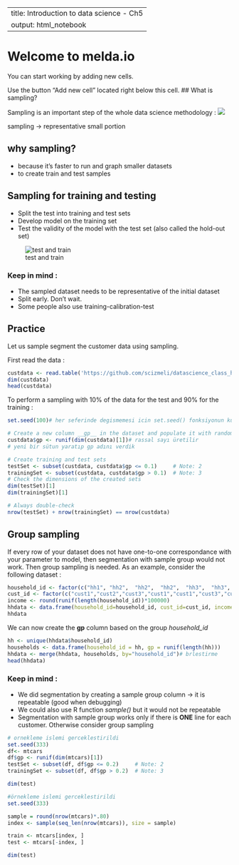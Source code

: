 
---
title: Introduction to data science - Ch5
output: html_notebook
---
# Welcome to melda.io

You can start working by adding new cells. 

Use the button "Add new cell" located right below this cell.
## What is sampling?

Sampling is an important step of the whole data science methodology : 
![](https://raw.githubusercontent.com/scizmeli/datascience_class_helper_files/master/Capture.PNG)

sampling -> representative small portion

## why sampling? 
- because it's faster to run and graph smaller datasets
- to create train and test samples

## Sampling for training and testing  

- Split the test into training and test sets
- Develop model on the training set
- Test the validity of the model with the test set (also called the hold-out set)

![test and train](https://raw.githubusercontent.com/scizmeli/datascience_class_helper_files/master/test%20and%20train.png)

### Keep in mind : 

- The sampled dataset needs to be representative of the initial dataset
- Split early. Don't wait.
- Some people also use training-calibration-test

## Practice
Let us sample segment the customer data using sampling. 

First read the data :
```r
custdata <- read.table('https://github.com/scizmeli/datascience_class_helper_files/raw/master/custdata.tsv', header=T, sep='\t')
dim(custdata)
head(custdata)
```
To perform a sampling with 10% of the data for the test and 90% for the training :
```r

set.seed(100)# her seferinde degismemesi icin set.seed() fonksiyonun kullanılması gerekir

# Create a new column __gp__ in the dataset and populate it with random numbers : 
custdata$gp <- runif(dim(custdata)[1])# rassal sayı üretilir
# yeni bir sütun yaratıp gp adını verdik

# Create training and test sets
testSet <- subset(custdata, custdata$gp <= 0.1) 	# Note: 2 
trainingSet <- subset(custdata, custdata$gp > 0.1) 	# Note: 3 
# Check the dimensions of the created sets
dim(testSet)[1]
dim(trainingSet)[1]

# Always double-check
nrow(testSet) + nrow(trainingSet) == nrow(custdata)

```
## Group sampling

If every row of your dataset does not have one-to-one correspondance with your 
parameter to model, then segmentation with sample group would not work. Then group
sampling is needed. As an example, consider the following dataset :
```r
household_id <- factor(c("hh1", "hh2",  "hh2",  "hh2",  "hh3",  "hh3",  "hh4",  "hh5",  "hh5",  "hh5"))
cust_id <- factor(c("cust1","cust2","cust3","cust1","cust1","cust3","cust2","cust3","cust4","cust4"))
income <- round(runif(length(household_id))*100000)
hhdata <- data.frame(household_id=household_id, cust_id=cust_id, income=income)
hhdata
```
We can now create the **gp** column based on the group *household_id*
```r
hh <- unique(hhdata$household_id)
households <- data.frame(household_id = hh, gp = runif(length(hh)))
hhdata <- merge(hhdata, households, by="household_id")# brlestirme
head(hhdata)
```
### Keep in mind : 

- We did segmentation by creating a sample group column -> it is repeatable (good when debugging)
- We could also use R function *sample()* but it would not be repeatable
- Segmentation with sample group works only if there is **ONE** line for each customer. Otherwise consider group sampling


```r
# ornekleme islemi gerceklestirildi
set.seed(333)
df<- mtcars
df$gp <- runif(dim(mtcars)[1])
testSet <- subset(df, df$gp <= 0.2) 	# Note: 2 
trainingSet <- subset(df, df$gp > 0.2) 	# Note: 3 

dim(test)
```
```r
#örnekleme islemi gerceklestirildi
set.seed(333)

sample = round(nrow(mtcars)*.80) 
index <- sample(seq_len(nrow(mtcars)), size = sample)

train <- mtcars[index, ]
test <- mtcars[-index, ]

dim(test)

```


